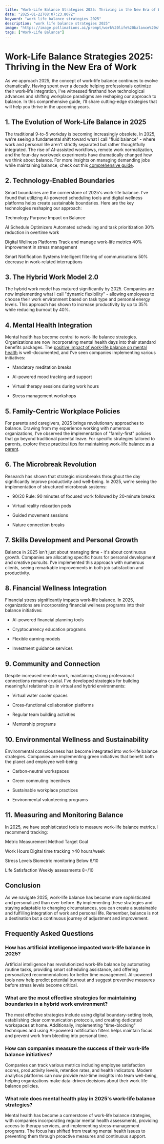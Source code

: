 ```yaml
---
title: "Work-Life Balance Strategies 2025: Thriving in the New Era of Work"
date: "2025-01-22T08:07:23.807Z"
keyword: "work life balance strategies 2025"
description: "work life balance strategies 2025"
image: "https://image.pollinations.ai/prompt/work%20life%20balance%20strategies%202025%2C%20realistic%20photo%2C%20high%20quality%2C%204k?width=1024&height=1024&nologo=true"
tags: ["Work-Life Balance"]
---
```


# Work-Life Balance Strategies 2025: Thriving in the New Era of Work


As we approach 2025, the concept of work-life balance continues to evolve dramatically. Having spent over a decade helping professionals optimize their work-life integration, I've witnessed firsthand how technological advances and shifting workplace paradigms are reshaping our approach to balance. In this comprehensive guide, I'll share cutting-edge strategies that will help you thrive in the upcoming years.



## 1. The Evolution of Work-Life Balance in 2025


The traditional 9-to-5 workday is becoming increasingly obsolete. In 2025, we're seeing a fundamental shift toward what I call "fluid balance" - where work and personal life aren't strictly separated but rather thoughtfully integrated. The rise of AI-assisted workflows, remote work normalization, and the four-day workweek experiments have dramatically changed how we think about balance. For more insights on managing demanding jobs while maintaining balance, check out this [comprehensive guide](https://productivityprospect.com/blog/best-strategies-for-maintaining-work-life-balance-in-a-demanding-job/).



## 2. Technology-Enabled Boundaries


Smart boundaries are the cornerstone of 2025's work-life balance. I've found that utilizing AI-powered scheduling tools and digital wellness platforms helps create sustainable boundaries. Here are the key technologies reshaping our approach:





Technology
Purpose
Impact on Balance


AI Schedule Optimizers
Automated scheduling and task prioritization
30% reduction in overtime work


Digital Wellness Platforms
Track and manage work-life metrics
40% improvement in stress management


Smart Notification Systems
Intelligent filtering of communications
50% decrease in work-related interruptions





## 3. The Hybrid Work Model 2.0


The hybrid work model has matured significantly by 2025. Companies are now implementing what I call "dynamic flexibility" - allowing employees to choose their work environment based on task type and personal energy levels. This approach has shown to increase productivity by up to 35% while reducing burnout by 40%.



## 4. Mental Health Integration


Mental health has become central to work-life balance strategies. Organizations are now incorporating mental health days into their standard benefits packages. The [positive impact of work-life balance on mental health](https://productivityprospect.com/blog/benefits-of-work-life-balance-for-mental-health/) is well-documented, and I've seen companies implementing various initiatives:




- Mandatory meditation breaks

- AI-powered mood tracking and support

- Virtual therapy sessions during work hours

- Stress management workshops



## 5. Family-Centric Workplace Policies


For parents and caregivers, 2025 brings revolutionary approaches to balance. Drawing from my experience working with numerous organizations, I've observed the implementation of "family-first" policies that go beyond traditional parental leave. For specific strategies tailored to parents, explore these [practical tips for maintaining work-life balance as a parent](https://productivityprospect.com/blog/strategies-for-maintaining-work-life-balance-as-a-parent/).



## 6. The Microbreak Revolution


Research has shown that strategic microbreaks throughout the day significantly improve productivity and well-being. In 2025, we're seeing the implementation of structured microbreak systems:




- 90/20 Rule: 90 minutes of focused work followed by 20-minute breaks

- Virtual reality relaxation pods

- Guided movement sessions

- Nature connection breaks



## 7. Skills Development and Personal Growth


Balance in 2025 isn't just about managing time - it's about continuous growth. Companies are allocating specific hours for personal development and creative pursuits. I've implemented this approach with numerous clients, seeing remarkable improvements in both job satisfaction and productivity.



## 8. Financial Wellness Integration


Financial stress significantly impacts work-life balance. In 2025, organizations are incorporating financial wellness programs into their balance initiatives:




- AI-powered financial planning tools

- Cryptocurrency education programs

- Flexible earning models

- Investment guidance services



## 9. Community and Connection


Despite increased remote work, maintaining strong professional connections remains crucial. I've developed strategies for building meaningful relationships in virtual and hybrid environments:




- Virtual water cooler spaces

- Cross-functional collaboration platforms

- Regular team building activities

- Mentorship programs



## 10. Environmental Wellness and Sustainability


Environmental consciousness has become integrated into work-life balance strategies. Companies are implementing green initiatives that benefit both the planet and employee well-being:




- Carbon-neutral workspaces

- Green commuting incentives

- Sustainable workplace practices

- Environmental volunteering programs



## 11. Measuring and Monitoring Balance


In 2025, we have sophisticated tools to measure work-life balance metrics. I recommend tracking:





Metric
Measurement Method
Target Goal


Work Hours
Digital time tracking
≤40 hours/week


Stress Levels
Biometric monitoring
Below 6/10


Life Satisfaction
Weekly assessments
8+/10





## Conclusion


As we navigate 2025, work-life balance has become more sophisticated and personalized than ever before. By implementing these strategies and staying adaptable to changing circumstances, you can create a sustainable and fulfilling integration of work and personal life. Remember, balance is not a destination but a continuous journey of adjustment and improvement.



## Frequently Asked Questions


### How has artificial intelligence impacted work-life balance in 2025?

Artificial intelligence has revolutionized work-life balance by automating routine tasks, providing smart scheduling assistance, and offering personalized recommendations for better time management. AI-powered tools now help predict potential burnout and suggest preventive measures before stress levels become critical.



### What are the most effective strategies for maintaining boundaries in a hybrid work environment?

The most effective strategies include using digital boundary-setting tools, establishing clear communication protocols, and creating dedicated workspaces at home. Additionally, implementing "time-blocking" techniques and using AI-powered notification filters helps maintain focus and prevent work from bleeding into personal time.



### How can companies measure the success of their work-life balance initiatives?

Companies can track various metrics including employee satisfaction scores, productivity levels, retention rates, and health indicators. Modern analytics platforms can now provide real-time insights into team well-being, helping organizations make data-driven decisions about their work-life balance policies.



### What role does mental health play in 2025's work-life balance strategies?

Mental health has become a cornerstone of work-life balance strategies, with companies incorporating regular mental health assessments, providing access to therapy services, and implementing stress-management programs. The focus has shifted from treating mental health issues to preventing them through proactive measures and continuous support.

